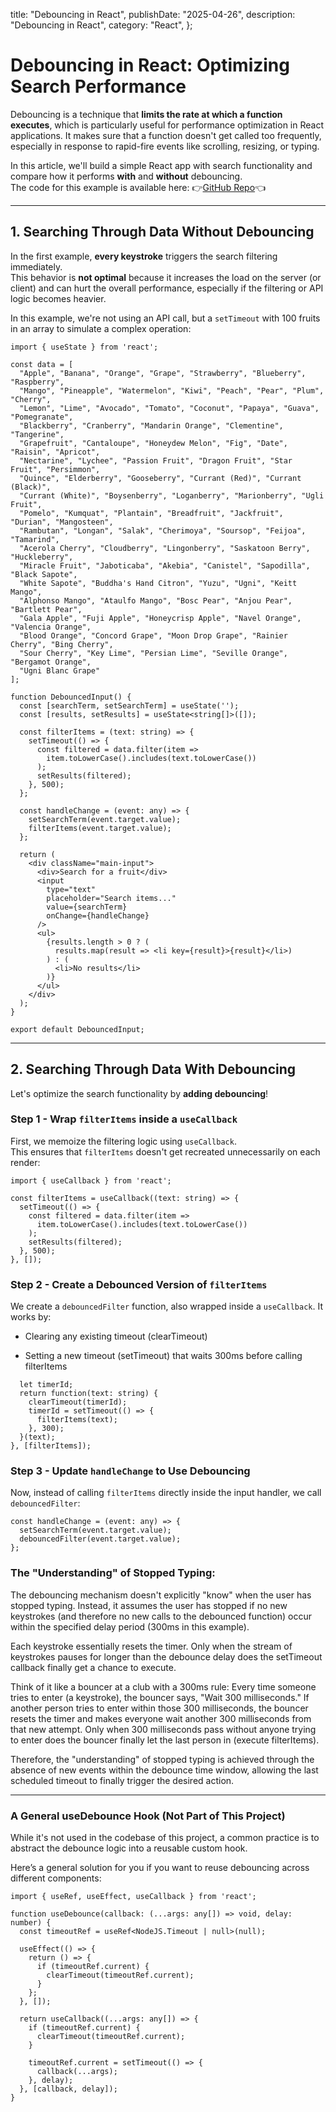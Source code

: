   title: "Debouncing in React",
  publishDate: "2025-04-26",
  description: "Debouncing in React",
  category: "React",
};

# Debouncing in React: Optimizing Search Performance

Debouncing is a technique that **limits the rate at which a function executes**, which is particularly useful for performance optimization in React applications. It makes sure that a function doesn't get called too frequently, especially in response to rapid-fire events like scrolling, resizing, or typing.

In this article, we'll build a simple React app with search functionality and compare how it performs **with** and **without** debouncing.  
The code for this example is available here: 👉[GitHub Repo](https://github.com/Amirali-Khamseh/Debouncing-React)👈

---

## 1. Searching Through Data **Without Debouncing**

In the first example, **every keystroke** triggers the search filtering immediately.  
This behavior is **not optimal** because it increases the load on the server (or client) and can hurt the overall performance, especially if the filtering or API logic becomes heavier.

In this example, we're not using an API call, but a `setTimeout` with 100 fruits in an array to simulate a complex operation:

```tsx
import { useState } from 'react';

const data = [
  "Apple", "Banana", "Orange", "Grape", "Strawberry", "Blueberry", "Raspberry",
  "Mango", "Pineapple", "Watermelon", "Kiwi", "Peach", "Pear", "Plum", "Cherry",
  "Lemon", "Lime", "Avocado", "Tomato", "Coconut", "Papaya", "Guava", "Pomegranate",
  "Blackberry", "Cranberry", "Mandarin Orange", "Clementine", "Tangerine",
  "Grapefruit", "Cantaloupe", "Honeydew Melon", "Fig", "Date", "Raisin", "Apricot",
  "Nectarine", "Lychee", "Passion Fruit", "Dragon Fruit", "Star Fruit", "Persimmon",
  "Quince", "Elderberry", "Gooseberry", "Currant (Red)", "Currant (Black)",
  "Currant (White)", "Boysenberry", "Loganberry", "Marionberry", "Ugli Fruit",
  "Pomelo", "Kumquat", "Plantain", "Breadfruit", "Jackfruit", "Durian", "Mangosteen",
  "Rambutan", "Longan", "Salak", "Cherimoya", "Soursop", "Feijoa", "Tamarind",
  "Acerola Cherry", "Cloudberry", "Lingonberry", "Saskatoon Berry", "Huckleberry",
  "Miracle Fruit", "Jaboticaba", "Akebia", "Canistel", "Sapodilla", "Black Sapote",
  "White Sapote", "Buddha's Hand Citron", "Yuzu", "Ugni", "Keitt Mango",
  "Alphonso Mango", "Ataulfo Mango", "Bosc Pear", "Anjou Pear", "Bartlett Pear",
  "Gala Apple", "Fuji Apple", "Honeycrisp Apple", "Navel Orange", "Valencia Orange",
  "Blood Orange", "Concord Grape", "Moon Drop Grape", "Rainier Cherry", "Bing Cherry",
  "Sour Cherry", "Key Lime", "Persian Lime", "Seville Orange", "Bergamot Orange",
  "Ugni Blanc Grape"
];

function DebouncedInput() {
  const [searchTerm, setSearchTerm] = useState('');
  const [results, setResults] = useState<string[]>([]);

  const filterItems = (text: string) => {
    setTimeout(() => {
      const filtered = data.filter(item =>
        item.toLowerCase().includes(text.toLowerCase())
      );
      setResults(filtered);
    }, 500);
  };

  const handleChange = (event: any) => {
    setSearchTerm(event.target.value);
    filterItems(event.target.value);
  };

  return (
    <div className="main-input">
      <div>Search for a fruit</div>
      <input
        type="text"
        placeholder="Search items..."
        value={searchTerm}
        onChange={handleChange}
      />
      <ul>
        {results.length > 0 ? (
          results.map(result => <li key={result}>{result}</li>)
        ) : (
          <li>No results</li>
        )}
      </ul>
    </div>
  );
}

export default DebouncedInput;
```

---
## 2. Searching Through Data **With Debouncing**

Let's optimize the search functionality by **adding debouncing**!


### Step 1 - Wrap `filterItems` inside a `useCallback`

First, we memoize the filtering logic using `useCallback`.  
This ensures that `filterItems` doesn't get recreated unnecessarily on each render:

```tsx
import { useCallback } from 'react';

const filterItems = useCallback((text: string) => {
  setTimeout(() => {
    const filtered = data.filter(item =>
      item.toLowerCase().includes(text.toLowerCase())
    );
    setResults(filtered);
  }, 500);
}, []);
```
### Step 2 - Create a Debounced Version of `filterItems`
We create a `debouncedFilter` function, also wrapped inside a `useCallback`.
It works by:

- Clearing any existing timeout (clearTimeout)

- Setting a new timeout (setTimeout) that waits 300ms before calling filterItems
```tsx const debouncedFilter = useCallback((text: string) => {
  let timerId;
  return function(text: string) {
    clearTimeout(timerId);
    timerId = setTimeout(() => {
      filterItems(text);
    }, 300);
  }(text);
}, [filterItems]);
```

### Step 3 - Update `handleChange` to Use Debouncing
Now, instead of calling `filterItems` directly inside the input handler, we call `debouncedFilter`:
```tsx
const handleChange = (event: any) => {
  setSearchTerm(event.target.value);
  debouncedFilter(event.target.value);
};

```

### The "Understanding" of Stopped Typing:

The debouncing mechanism doesn't explicitly "know" when the user has stopped typing. Instead, it assumes the user has stopped if no new keystrokes (and therefore no new calls to the debounced function) occur within the specified delay period (300ms in this example).

Each keystroke essentially resets the timer. Only when the stream of keystrokes pauses for longer than the debounce delay does the setTimeout callback finally get a chance to execute.

Think of it like a bouncer at a club with a 300ms rule: Every time someone tries to enter (a keystroke), the bouncer says, "Wait 300 milliseconds." If another person tries to enter within those 300 milliseconds, the bouncer resets the timer and makes everyone wait another 300 milliseconds from that new attempt. Only when 300 milliseconds pass without anyone trying to enter does the bouncer finally let the last person in (execute filterItems).

Therefore, the "understanding" of stopped typing is achieved through the absence of new events within the debounce time window, allowing the last scheduled timeout to finally trigger the desired action.


---
### A General useDebounce Hook (Not Part of This Project)
While it's not used in the codebase of this project, a common practice is to abstract the debounce logic into a reusable custom hook.

Here’s a general solution for you if you want to reuse debouncing across different components:
```tsx
import { useRef, useEffect, useCallback } from 'react';

function useDebounce(callback: (...args: any[]) => void, delay: number) {
  const timeoutRef = useRef<NodeJS.Timeout | null>(null);

  useEffect(() => {
    return () => {
      if (timeoutRef.current) {
        clearTimeout(timeoutRef.current);
      }
    };
  }, []);

  return useCallback((...args: any[]) => {
    if (timeoutRef.current) {
      clearTimeout(timeoutRef.current);
    }

    timeoutRef.current = setTimeout(() => {
      callback(...args);
    }, delay);
  }, [callback, delay]);
}

```